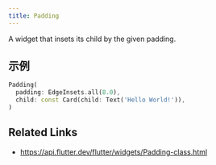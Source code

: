 ```yaml
---
title: Padding
---
```


A widget that insets its child by the given padding.

## 示例

```dart liveslice=Padding
Padding(
  padding: EdgeInsets.all(8.0),
  child: const Card(child: Text('Hello World!')),
)
```

## Related Links

- https://api.flutter.dev/flutter/widgets/Padding-class.html

